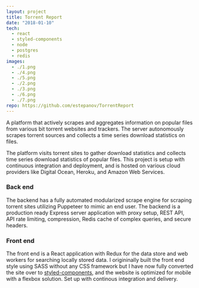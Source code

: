 ```yaml
---
layout: project
title: Torrent Report
date: "2018-01-10"
tech:
  - react
  - styled-components
  - node
  - postgres
  - redis
images:
  - ./1.png
  - ./4.png
  - ./5.png
  - ./2.png
  - ./3.png
  - ./6.png
  - ./7.png
repo: https://github.com/estepanov/TorrentReport
---
```


A platform that actively scrapes and aggregates information on popular files from various bit torrent websites and trackers.
The server autonomously scrapes torrent sources and collects a time series download statistics on files.

The platform visits torrent sites to gather download statistics and collects time series download statistics of popular files.
This project is setup with continuous integration and deployment, and is hosted on various cloud providers like Digital Ocean, Heroku, and Amazon Web Services.

### Back end

The backend has a fully automated modularized scrape engine for scraping torrent sites utilizing Puppeteer to mimic an end user.
The backend is a production ready Express server application with proxy setup, REST API, API rate limiting, compression, Redis cache of complex queries, and secure headers.

### Front end

The front end is a React application with Redux for the data store and web workers for searching locally stored data.
I origininally built the front end style using SASS without any CSS framework but I have now fully converted the site over to [styled-components](https://www.styled-components.com/), and the website is optimized for mobile with a flexbox solution.
Set up with continous integration and delivery.

